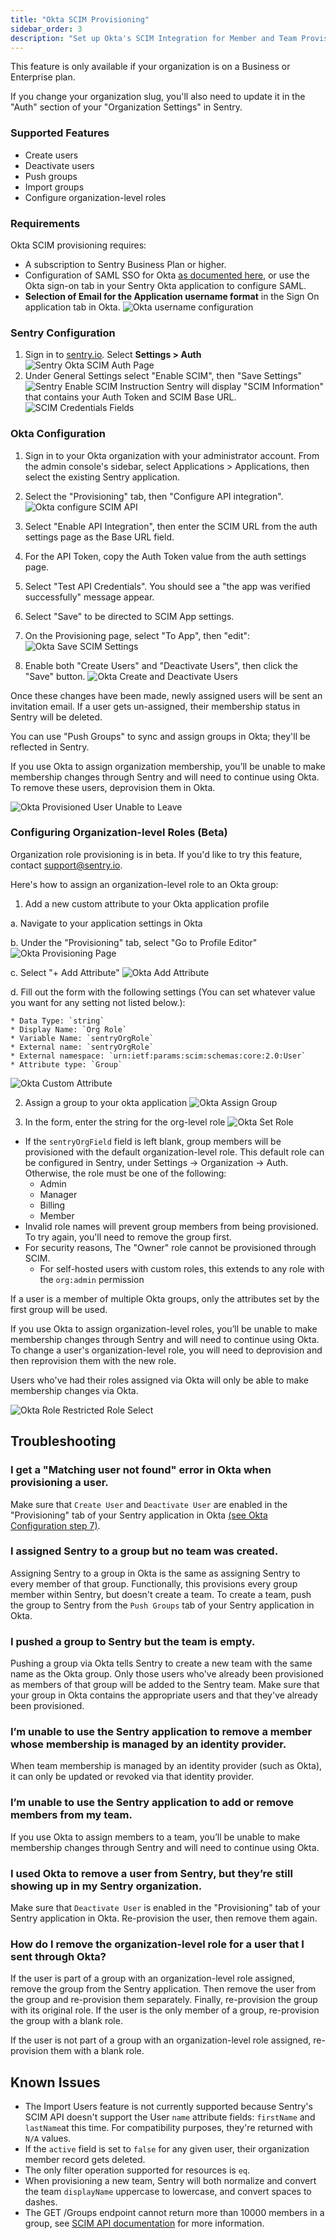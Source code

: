 ```yaml
---
title: "Okta SCIM Provisioning"
sidebar_order: 3
description: "Set up Okta's SCIM Integration for Member and Team Provisioning"
---
```


<Note>

This feature is only available if your organization is on a Business or Enterprise plan. 

</Note>

<Alert level="warning">

If you change your organization slug, you'll also need to update it in the "Auth" section of your "Organization Settings" in Sentry.

</Alert>

### Supported Features

- Create users
- Deactivate users
- Push groups
- Import groups
- Configure organization-level roles

### Requirements

Okta SCIM provisioning requires:

- A subscription to Sentry Business Plan or higher.
- Configuration of SAML SSO for Okta [as documented here](/product/accounts/sso/okta-sso/), or use the Okta sign-on tab in your Sentry Okta application to configure SAML.
- **Selection of Email for the Application username format** in the Sign On application tab in Okta.
  ![Okta username configuration](scim-username-config.png)

### Sentry Configuration

1. Sign in to [sentry.io](https://sentry.io). Select **Settings > Auth**
   ![Sentry Okta SCIM Auth Page](../scim-settings-auth.png)
1. Under General Settings select "Enable SCIM", then "Save Settings"
   ![Sentry Enable SCIM Instruction](../scim-enable-sentry.png)
   Sentry will display "SCIM Information" that contains your Auth Token and SCIM Base URL.
   ![SCIM Credentials Fields](../scim-sentry-fields.png)

### Okta Configuration

1. Sign in to your Okta organization with your administrator account. From the admin console's sidebar, select Applications > Applications, then select the existing Sentry application.

2. Select the "Provisioning" tab, then "Configure API integration".
   ![Okta configure SCIM API](scim-okta-configure.png)

3. Select "Enable API Integration", then enter the SCIM URL from the auth settings page as the Base URL field. 

4. For the API Token, copy the Auth Token value from the auth settings page.

5. Select "Test API Credentials". You should see a "the app was verified successfully" message appear.

6. Select "Save" to be directed to SCIM App settings.

7. On the Provisioning page, select "To App", then "edit":
   ![Okta Save SCIM Settings](scim-okta-edit.png)

8. Enable both "Create Users" and "Deactivate Users", then click the "Save" button.
    ![Okta Create and Deactivate Users](okta-user-sync.png)

Once these changes have been made, newly assigned users will be sent an invitation email. If a user gets un-assigned, their membership status in Sentry will be deleted.

You can use "Push Groups" to sync and assign groups in Okta; they'll be reflected in Sentry.

<Alert level="note">

If you use Okta to assign organization membership, you’ll be unable to make membership changes through Sentry and will need to continue using Okta. To remove these users, deprovision them in Okta.

</Alert>

![Okta Provisioned User Unable to Leave](./okta-provisioned-unable-to-leave.png)

### Configuring Organization-level Roles (Beta)

<Alert level="warning">

Organization role provisioning is in beta. If you'd like to try this feature, contact support@sentry.io.

</Alert>

Here's how to assign an organization-level role to an Okta group:

1. Add a new custom attribute to your Okta application profile

  a. Navigate to your application settings in Okta

  b. Under the "Provisioning" tab, select "Go to Profile Editor"
        ![Okta Provisioning Page](okta-go-to-profile.png)

  c. Select "+ Add Attribute"
        ![Okta Add Attribute](okta-add-attribute.png)

  d. Fill out the form with the following settings (You can set whatever value you want for any setting not listed below.):

    * Data Type: `string`
    * Display Name: `Org Role`
    * Variable Name: `sentryOrgRole`
    * External name: `sentryOrgRole`
    * External namespace: `urn:ietf:params:scim:schemas:core:2.0:User`
    * Attribute type: `Group`
  ![Okta Custom Attribute](./okta-custom-attribute-values.png)


2. Assign a group to your okta application
    ![Okta Assign Group](okta-assign-group.png)

3. In the form, enter the string for the org-level role
    ![Okta Set Role](okta-set-group-attribute.png)

- If the `sentryOrgField` field is left blank, group members will be provisioned with the default organization-level role. This default role can be configured in Sentry, under Settings -> Organization -> Auth. Otherwise, the role must be one of the following:
  - Admin
  - Manager
  - Billing
  - Member
- Invalid role names will prevent group members from being provisioned. To try again, you'll need to remove the group first.
- For security reasons, The "Owner" role cannot be provisioned through SCIM.
  - For self-hosted users with custom roles, this extends to any role with the `org:admin` permission

<Alert level="note">

If a user is a member of multiple Okta groups, only the attributes set by the first group will be used.

</Alert>

<Alert level="note">

If you use Okta to assign organization-level roles, you’ll be unable to make membership changes through Sentry and will need to continue using Okta. To change a user's organization-level role, you will need to deprovision and then reprovision them with the new role.

</Alert>

Users who've had their roles assigned via Okta will only be able to make membership changes via Okta.

![Okta Role Restricted Role Select](./okta-role-restricted-sentry-role-select.png)

## Troubleshooting

### I get a "Matching user not found" error in Okta when provisioning a user.

Make sure that `Create User` and `Deactivate User` are enabled in the "Provisioning" tab of your Sentry application in Okta [(see Okta Configuration step 7)](#okta-configuration).

### I assigned Sentry to a group but no team was created.

Assigning Sentry to a group in Okta is the same as assigning Sentry to every member of that group. Functionally, this
provisions every group member within Sentry, but doesn't create a team. To create a team, push the group to Sentry from the `Push Groups` tab of your Sentry application in Okta.

### I pushed a group to Sentry but the team is empty.

Pushing a group via Okta tells Sentry to create a new team with the same name as the Okta group. Only those users who've already been provisioned as members of that group will be added to the Sentry team. Make sure that your group in Okta contains the appropriate users and that they've already been  provisioned.

### I’m unable to use the Sentry application to remove a member whose membership is managed by an identity provider.

When team membership is managed by an identity provider (such as Okta), it can only be updated or revoked via that identity provider.

### I’m unable to use the Sentry application to add or remove members from my team.

If you use Okta to assign members to a team, you’ll be unable to make membership changes through Sentry and will need to continue using Okta.

### I used Okta to remove a user from Sentry, but they’re still showing up in my Sentry organization.

Make sure that `Deactivate User` is enabled in the "Provisioning" tab of your Sentry application in Okta. Re-provision the user, then remove them again.

### How do I remove the organization-level role for a user that I sent through Okta?

If the user is part of a group with an organization-level role assigned, remove the group from the Sentry application. Then remove the user from the group and re-provision them separately. Finally, re-provision the group with its original role. If the user is the only member of a group, re-provision the group with a blank role.

If the user is not part of a group with an organization-level role assigned, re-provision them with a blank role.

## Known Issues

- The Import Users feature is not currently supported because Sentry's SCIM API doesn't support the User `name` attribute fields: `firstName` and `lastName`at this time. For compatibility purposes, they're returned with `N/A` values. 
- If the `active` field is set to `false` for any given user, their organization member record gets deleted.
- The only filter operation supported for resources is `eq`.
- When provisioning a new team, Sentry will both normalize and convert the team `displayName` uppercase to lowercase, and convert spaces to dashes.
- The GET /Groups endpoint cannot return more than 10000 members in a group, see [SCIM API documentation](/api/scim/) for more information.
